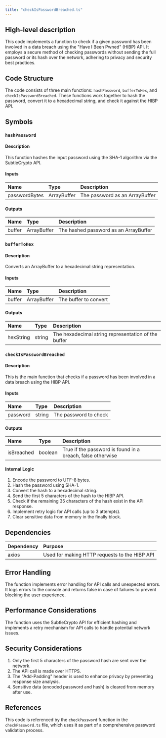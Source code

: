 ```yaml
---
title: "checkIsPasswordBreached.ts"
---
```


## High-level description
This code implements a function to check if a given password has been involved in a data breach using the "Have I Been Pwned" (HIBP) API. It employs a secure method of checking passwords without sending the full password or its hash over the network, adhering to privacy and security best practices.

## Code Structure
The code consists of three main functions: `hashPassword`, `bufferToHex`, and `checkIsPasswordBreached`. These functions work together to hash the password, convert it to a hexadecimal string, and check it against the HIBP API.

## Symbols

### `hashPassword`
#### Description
This function hashes the input password using the SHA-1 algorithm via the SubtleCrypto API.

#### Inputs
| Name | Type | Description |
|:-----|:-----|:------------|
| passwordBytes | ArrayBuffer | The password as an ArrayBuffer |

#### Outputs
| Name | Type | Description |
|:-----|:-----|:------------|
| buffer | ArrayBuffer | The hashed password as an ArrayBuffer |

### `bufferToHex`
#### Description
Converts an ArrayBuffer to a hexadecimal string representation.

#### Inputs
| Name | Type | Description |
|:-----|:-----|:------------|
| buffer | ArrayBuffer | The buffer to convert |

#### Outputs
| Name | Type | Description |
|:-----|:-----|:------------|
| hexString | string | The hexadecimal string representation of the buffer |

### `checkIsPasswordBreached`
#### Description
This is the main function that checks if a password has been involved in a data breach using the HIBP API.

#### Inputs
| Name | Type | Description |
|:-----|:-----|:------------|
| password | string | The password to check |

#### Outputs
| Name | Type | Description |
|:-----|:-----|:------------|
| isBreached | boolean | True if the password is found in a breach, false otherwise |

#### Internal Logic
1. Encode the password to UTF-8 bytes.
2. Hash the password using SHA-1.
3. Convert the hash to a hexadecimal string.
4. Send the first 5 characters of the hash to the HIBP API.
5. Check if the remaining 35 characters of the hash exist in the API response.
6. Implement retry logic for API calls (up to 3 attempts).
7. Clear sensitive data from memory in the finally block.

## Dependencies
| Dependency | Purpose |
|:-----------|:--------|
| axios | Used for making HTTP requests to the HIBP API |

## Error Handling
The function implements error handling for API calls and unexpected errors. It logs errors to the console and returns false in case of failures to prevent blocking the user experience.

## Performance Considerations
The function uses the SubtleCrypto API for efficient hashing and implements a retry mechanism for API calls to handle potential network issues.

## Security Considerations
1. Only the first 5 characters of the password hash are sent over the network.
2. The API call is made over HTTPS.
3. The "Add-Padding" header is used to enhance privacy by preventing response size analysis.
4. Sensitive data (encoded password and hash) is cleared from memory after use.

## References
This code is referenced by the `checkPassword` function in the `checkPassword.ts` file, which uses it as part of a comprehensive password validation process.